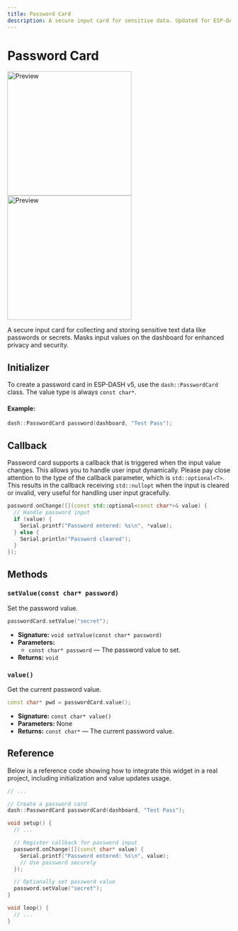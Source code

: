 ```yaml
---
title: Password Card
description: A secure input card for sensitive data. Updated for ESP-DASH v5 API.
---
```



# Password Card

<ProCallout />

<img className="my-6 hidden dark:block" src="/img/v5/cards/dark/password.png" width="280px" alt="Preview" />
<img className="my-6 dark:hidden" src="/img/v5/cards/light/password.png" width="280px" alt="Preview" />

A secure input card for collecting and storing sensitive text data like passwords or secrets. Masks input values on the dashboard for enhanced privacy and security.

## Initializer

To create a password card in ESP-DASH v5, use the `dash::PasswordCard` class. The value type is always `const char*`.

#### Example:
```cpp
dash::PasswordCard password(dashboard, "Test Pass");
```

## Callback

Password card supports a callback that is triggered when the input value changes. This allows you to handle user input dynamically. Please pay close attention to the type of the callback parameter, which is `std::optional<T>`. This results in the callback receiving `std::nullopt` when the input is cleared or invalid, very useful for handling user input gracefully.

```cpp
password.onChange([](const std::optional<const char*>& value) {
  // Handle password input
  if (value) {
    Serial.printf("Password entered: %s\n", *value);
  } else {
    Serial.println("Password cleared");
  }
});
```

## Methods

### `setValue(const char* password)`
Set the password value.
```cpp
passwordCard.setValue("secret");
```
- **Signature:** `void setValue(const char* password)`
- **Parameters:**
  - `const char* password` — The password value to set.
- **Returns:** `void`

### `value()`
Get the current password value.
```cpp
const char* pwd = passwordCard.value();
```
- **Signature:** `const char* value()`
- **Parameters:** None
- **Returns:** `const char*` — The current password value.

## Reference

Below is a reference code showing how to integrate this widget in a real project, including initialization and value updates usage.

```cpp
// ...

// Create a password card
dash::PasswordCard passwordCard(dashboard, "Test Pass");

void setup() {
  // ...

  // Register callback for password input
  password.onChange([](const char* value) {
    Serial.printf("Password entered: %s\n", value);
    // Use password securely
  });

  // Optionally set password value
  password.setValue("secret");
}

void loop() {
  // ...
}
```
